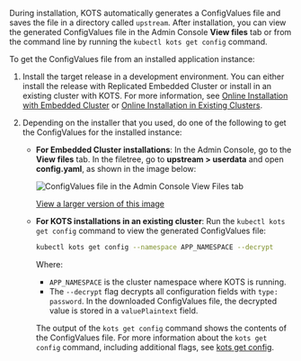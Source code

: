 During installation, KOTS automatically generates a ConfigValues file and saves the file in a directory called `upstream`. After installation, you can view the generated ConfigValues file in the Admin Console **View files** tab or from the command line by running the `kubectl kots get config` command.

To get the ConfigValues file from an installed application instance:

1. Install the target release in a development environment. You can either install the release with Replicated Embedded Cluster or install in an existing cluster with KOTS. For more information, see [Online Installation with Embedded Cluster](/enterprise/installing-embedded) or [Online Installation in Existing Clusters](/enterprise/installing-existing-cluster).

1. Depending on the installer that you used, do one of the following to get the ConfigValues for the installed instance:

   * **For Embedded Cluster installations**: In the Admin Console, go to the **View files** tab. In the filetree, go to **upstream > userdata** and open **config.yaml**, as shown in the image below: 

       ![ConfigValues file in the Admin Console View Files tab](/images/admin-console-view-files-configvalues.png)

       [View a larger version of this image](/images/admin-console-view-files-configvalues.png)

   * **For KOTS installations in an existing cluster**: Run the `kubectl kots get config` command to view the generated ConfigValues file:

       ```bash
       kubectl kots get config --namespace APP_NAMESPACE --decrypt 
       ```
       Where:
       * `APP_NAMESPACE` is the cluster namespace where KOTS is running.
       * The `--decrypt` flag decrypts all configuration fields with `type: password`. In the downloaded ConfigValues file, the decrypted value is stored in a `valuePlaintext` field.

       The output of the `kots get config` command shows the contents of the ConfigValues file. For more information about the `kots get config` command, including additional flags, see [kots get config](/reference/kots-cli-get-config).